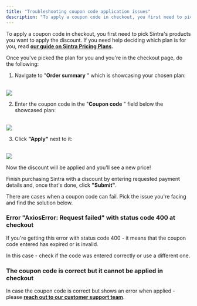 ```yaml
---
title: "Troubleshooting coupon code application issues"
description: "To apply a coupon code in checkout, you first need to pick Sintra's products you want to apply the discount. If you need help deciding which plan is for you,..."
---
```


To apply a coupon code in checkout, you first need to pick Sintra's products you want to apply the discount. If you need help deciding which plan is for you, read **[our guide on Sintra Pricing Plans](https://help.sintra.ai/en/articles/9607367-sintra-pricing-plans).**

Once you've picked the plan for you and you're in the checkout page, do the following:

  1. Navigate to "**Order summary** " which is showcasing your chosen plan:  
​

![](https://downloads.intercomcdn.com/i/o/s36tbegb/1392215407/6a45475de3020d2b5c3fea85a7bc/Order+Summary+in+Sintra-s+checkout.png?expires=1754573400&signature=de793d6340e4c6870f6cb8fabdbcc0c2730006b50ff0d75ba59c7e3a30aca00f&req=dSMuFMt%2FmIVfXvMW1HO4zTHO0AKYUu7SZGOFcBeXDtrAiRw4ds6IPAz2QdLD%0Acn%2FL%0A)

  2. Enter the coupon code in the "**Coupon code** " field below the showcased plan:  
​

![](https://downloads.intercomcdn.com/i/o/s36tbegb/1392218580/1fdd2b992ee18db8614fc0db0228/Enter+your+coupon+code+in+Sintra-s+checkout.png?expires=1754573400&signature=dc0737bd13da583c99ee6cd789d7764d049a0d674e8de565fbe6f719a8dfde10&req=dSMuFMt%2FlYRXWfMW1HO4zXQHLszGJjdCVig8Zfm7IJ1zO%2FCaRmNg%2B1PzEBm3%0A5S%2F%2F%0A)

  3. Click **"Apply"** next to it:  
​

![](https://downloads.intercomcdn.com/i/o/s36tbegb/1392220352/ef031bc3eb2be2a9b248396ae587/Click+apply+in+Sintra-s+checkout+to+apply+the+coupon+code.png?expires=1754573400&signature=9458115fa345096bab4c075971f0ca6918a97955e570ae4127191659efe30a1f&req=dSMuFMt8nYJaW%2FMW1HO4zSLY0X%2FXnh73TEmK2AWbvHHJTU1a7sgmc4%2FkKArE%0ASVPa%0A)




Now the discount will be applied and you'll see a new price!

Finish purchasing Sintra with a discount by entering requested payment details and, once that's done, click **"Submit"**.


There are cases when a coupon code can fail. Pick the issue you're facing and find the solution below.

### **Error "AxiosError: Request failed" with status code 400 at checkout**

If you're getting this error with status code 400 - it means that the coupon code entered has expired or is invalid. 

In this case - check if the code was entered correctly or use a different one.

### The coupon code is correct but it cannot be applied in checkout

In case the coupon code is correct but shows an error when applied - please **[reach out to our customer support team](https://help.sintra.ai/en/articles/9675474-how-to-reach-customer-support-and-submit-feedback)**.